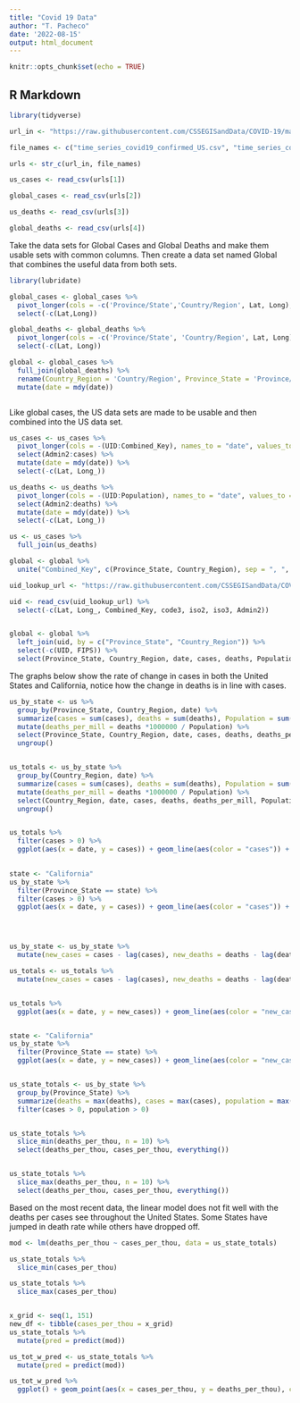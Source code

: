 ```yaml
---
title: "Covid 19 Data"
author: "T. Pacheco"
date: '2022-08-15'
output: html_document
---
```


```r
knitr::opts_chunk$set(echo = TRUE)
```

## R Markdown

```r

library(tidyverse)

url_in <- "https://raw.githubusercontent.com/CSSEGISandData/COVID-19/master/csse_covid_19_data/csse_covid_19_time_series/" 

file_names <- c("time_series_covid19_confirmed_US.csv", "time_series_covid19_confirmed_global.csv", "time_series_covid19_deaths_US.csv", "time_series_covid19_deaths_global.csv")

urls <- str_c(url_in, file_names)


```


```r
us_cases <- read_csv(urls[1])

global_cases <- read_csv(urls[2])

us_deaths <- read_csv(urls[3])

global_deaths <- read_csv(urls[4])
```



Take the data sets for Global Cases and Global Deaths and make them usable sets with common columns. Then create a data set named Global that combines the useful data from both sets. 


```r

library(lubridate)

global_cases <- global_cases %>%
  pivot_longer(cols = -c('Province/State','Country/Region', Lat, Long), names_to = "date", values_to = "cases") %>%
  select(-c(Lat,Long))

global_deaths <- global_deaths %>%
  pivot_longer(cols = -c('Province/State', 'Country/Region', Lat, Long), names_to = "date", values_to = "deaths") %>%
  select(-c(Lat, Long))

global <- global_cases %>% 
  full_join(global_deaths) %>% 
  rename(Country_Region = 'Country/Region', Province_State = 'Province/State') %>%
  mutate(date = mdy(date))



```


Like global cases, the US data sets are made to be usable and then combined into the US data set. 


```r

us_cases <- us_cases %>% 
  pivot_longer(cols = -(UID:Combined_Key), names_to = "date", values_to = "cases") %>%
  select(Admin2:cases) %>%
  mutate(date = mdy(date)) %>% 
  select(-c(Lat, Long_))

us_deaths <- us_deaths %>% 
  pivot_longer(cols = -(UID:Population), names_to = "date", values_to = "deaths") %>%
  select(Admin2:deaths) %>% 
  mutate(date = mdy(date)) %>% 
  select(-c(Lat, Long_))

us <- us_cases %>% 
  full_join(us_deaths)


```


```r

global <- global %>% 
  unite("Combined_Key", c(Province_State, Country_Region), sep = ", ", na.rm = TRUE, remove = FALSE)

uid_lookup_url <- "https://raw.githubusercontent.com/CSSEGISandData/COVID-19/master/csse_covid_19_data/UID_ISO_FIPS_LookUp_Table.csv" 

uid <- read_csv(uid_lookup_url) %>% 
  select(-c(Lat, Long_, Combined_Key, code3, iso2, iso3, Admin2))


global <- global %>%
  left_join(uid, by = c("Province_State", "Country_Region")) %>% 
  select(-c(UID, FIPS)) %>% 
  select(Province_State, Country_Region, date, cases, deaths, Population, Combined_Key)
```

The graphs below show the rate of change in cases in both the United States and California, notice how the change in deaths is in line with cases. 


```r

us_by_state <- us %>% 
  group_by(Province_State, Country_Region, date) %>% 
  summarize(cases = sum(cases), deaths = sum(deaths), Population = sum(Population)) %>% 
  mutate(deaths_per_mill = deaths *1000000 / Population) %>% 
  select(Province_State, Country_Region, date, cases, deaths, deaths_per_mill, Population) %>% 
  ungroup()


us_totals <- us_by_state %>% 
  group_by(Country_Region, date) %>% 
  summarize(cases = sum(cases), deaths = sum(deaths), Population = sum(Population)) %>%  
  mutate(deaths_per_mill = deaths *1000000 / Population) %>% 
  select(Country_Region, date, cases, deaths, deaths_per_mill, Population) %>% 
  ungroup()


us_totals %>% 
  filter(cases > 0) %>% 
  ggplot(aes(x = date, y = cases)) + geom_line(aes(color = "cases")) + geom_point(aes(color = "cases")) + geom_line(aes(y = deaths, color = "deaths")) + geom_point(aes(y = deaths, color = "deaths")) + scale_y_log10() + theme(legend.position = "bottom", axis.text.x = element_text(angle = 90)) + labs(title = "Covid19 in US", y = NULL)
  

state <- "California"
us_by_state %>% 
  filter(Province_State == state) %>% 
  filter(cases > 0) %>% 
  ggplot(aes(x = date, y = cases)) + geom_line(aes(color = "cases")) + geom_point(aes(color = "cases")) + geom_line(aes(y = deaths, color = "deaths")) + geom_point(aes(y = deaths, color = "deaths")) + scale_y_log10() + theme(legend.position = "bottom", axis.text.x = element_text(angle = 90)) + labs(title = str_c("COVID19 in ", state), y = NULL)





```



```r

us_by_state <- us_by_state %>% 
  mutate(new_cases = cases - lag(cases), new_deaths = deaths - lag(deaths))

us_totals <- us_totals %>% 
  mutate(new_cases = cases - lag(cases), new_deaths = deaths - lag(deaths))


us_totals %>% 
  ggplot(aes(x = date, y = new_cases)) + geom_line(aes(color = "new_cases")) + geom_point(aes(color = "new_cases")) + geom_line(aes(y = new_deaths, color = "new_deaths")) + geom_point(aes(y = new_deaths, color = "new_deaths")) + scale_y_log10() + theme(legend.position = "bottom", axis.text.x = element_text(angle = 90)) + labs(title = "COVID19 in US", y = NULL)


state <- "California"
us_by_state %>%
  filter(Province_State == state) %>% 
  ggplot(aes(x = date, y = new_cases)) + geom_line(aes(color = "new_cases")) + geom_point(aes(color = "new_cases")) + geom_line(aes(y = new_deaths, color = "new_deaths")) + geom_point(aes(y = new_deaths, color = "new_deaths")) + scale_y_log10() + theme(legend.position = "bottom", axis.text.x = element_text(angle = 90)) + labs(title = str_c("COVID19 in ", state), y = NULL)


us_state_totals <- us_by_state %>% 
  group_by(Province_State) %>% 
  summarize(deaths = max(deaths), cases = max(cases), population = max(Population), cases_per_thou = 1000* cases / population, deaths_per_thou = 1000* deaths / population) %>% 
  filter(cases > 0, population > 0)


us_state_totals %>% 
  slice_min(deaths_per_thou, n = 10) %>% 
  select(deaths_per_thou, cases_per_thou, everything())


us_state_totals %>% 
  slice_max(deaths_per_thou, n = 10) %>% 
  select(deaths_per_thou, cases_per_thou, everything())

```


Based on the most recent data, the linear model does not fit well with the deaths per cases see throughout the United States. Some States have jumped in death rate while others have dropped off. 


```r

mod <- lm(deaths_per_thou ~ cases_per_thou, data = us_state_totals)

us_state_totals %>% 
  slice_min(cases_per_thou)

us_state_totals %>% 
  slice_max(cases_per_thou)


x_grid <- seq(1, 151)
new_df <- tibble(cases_per_thou = x_grid)
us_state_totals %>% 
  mutate(pred = predict(mod))

us_tot_w_pred <- us_state_totals %>% 
  mutate(pred = predict(mod))

us_tot_w_pred %>% 
  ggplot() + geom_point(aes(x = cases_per_thou, y = deaths_per_thou), color = "blue") + geom_point(aes(x = cases_per_thou, y = pred), color = "red")


```


